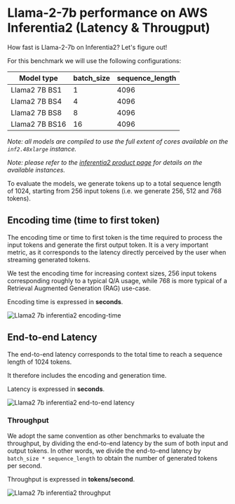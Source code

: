 <!---
Copyright 2024 The HuggingFace Team. All rights reserved.

Licensed under the Apache License, Version 2.0 (the "License");
you may not use this file except in compliance with the License.
You may obtain a copy of the License at

    http://www.apache.org/licenses/LICENSE-2.0

Unless required by applicable law or agreed to in writing, software
distributed under the License is distributed on an "AS IS" BASIS,
WITHOUT WARRANTIES OR CONDITIONS OF ANY KIND, either express or implied.
See the License for the specific language governing permissions and
limitations under the License.
-->

# Llama-2-7b performance on AWS Inferentia2 (Latency & Througput)

How fast is Llama-2-7b on Inferentia2?  Let's figure out!

For this benchmark we will use the following configurations:

| Model type     | batch_size | sequence_length |
|----------------|------------|-----------------|
| Llama2 7B BS1  | 1          | 4096            |
| Llama2 7B BS4  | 4          | 4096            |
| Llama2 7B BS8  | 8          | 4096            |
| Llama2 7B BS16 | 16         | 4096            |

*Note: all models are compiled to use the full extent of cores available on the `inf2.48xlarge` instance.*

*Note: please refer to the [inferentia2 product page](https://aws.amazon.com/ec2/instance-types/inf2/) for details on the available instances.*

To evaluate the models, we generate tokens up to a total sequence length of 1024, starting from
256 input tokens (i.e. we generate 256, 512 and 768 tokens).

## Encoding time (time to first token)

The encoding time or time to first token is the time required to process the input tokens and generate the first output token.
It is a very important metric, as it corresponds to the latency directly perceived by the user when streaming generated tokens.

We test the encoding time for increasing context sizes, 256 input tokens corresponding roughly to a typical Q/A usage,
while 768 is more typical of a Retrieval Augmented Generation (RAG) use-case.

Encoding time is expressed in **seconds**.

![Llama2 7b inferentia2 encoding-time](https://raw.githubusercontent.com/huggingface/optimum-neuron/main/docs/assets/benchmarks/inferentia-llama2-7b/encoding_times.png "Encoding time")

## End-to-end Latency

The end-to-end latency corresponds to the total time to reach a sequence length of 1024 tokens.

It therefore includes the encoding and generation time.

Latency is expressed in **seconds**.

![Llama2 7b inferentia2 end-to-end latency](https://raw.githubusercontent.com/huggingface/optimum-neuron/main/docs/assets/benchmarks/inferentia-llama2-7b/latencies.png "Latency")

### Throughput

We adopt the same convention as other benchmarks to evaluate the throughput, by dividing the end-to-end
latency by the sum of both input and output tokens.
In other words, we divide the end-to-end latency by `batch_size * sequence_length` to obtain the number of generated tokens per second.

Throughput is expressed in **tokens/second**.

![Llama2 7b inferentia2 throughput](https://raw.githubusercontent.com/huggingface/optimum-neuron/main/docs/assets/benchmarks/inferentia-llama2-7b/throughputs.png "Throughput")
